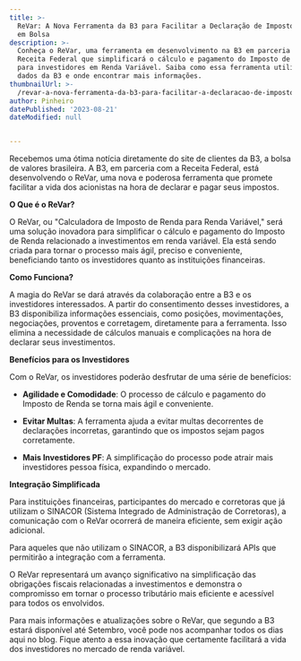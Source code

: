 ```yaml
---
title: >-
  ReVar: A Nova Ferramenta da B3 para Facilitar a Declaração de Imposto de Renda
  em Bolsa
description: >-
  Conheça o ReVar, uma ferramenta em desenvolvimento na B3 em parceria com a
  Receita Federal que simplificará o cálculo e pagamento do Imposto de Renda
  para investidores em Renda Variável. Saiba como essa ferramenta utilizará os
  dados da B3 e onde encontrar mais informações.
thumbnailUrl: >-
  /revar-a-nova-ferramenta-da-b3-para-facilitar-a-declaracao-de-imposto-de-renda-em-bolsa.jpg
author: Pinheiro
datePublished: '2023-08-21'
dateModified: null


---
```


Recebemos uma ótima notícia diretamente do site de clientes da B3, a bolsa de valores brasileira. A B3, em parceria com a Receita Federal, está desenvolvendo o ReVar, uma nova e poderosa ferramenta que promete facilitar a vida dos acionistas na hora de declarar e pagar seus impostos.

**O Que é o ReVar?**

O ReVar, ou "Calculadora de Imposto de Renda para Renda Variável," será uma solução inovadora para simplificar o cálculo e pagamento do Imposto de Renda relacionado a investimentos em renda variável. Ela está sendo criada para tornar o processo mais ágil, preciso e conveniente, beneficiando tanto os investidores quanto as instituições financeiras.

**Como Funciona?**

A magia do ReVar se dará através da colaboração entre a B3 e os investidores interessados. A partir do consentimento desses investidores, a B3 disponibiliza informações essenciais, como posições, movimentações, negociações, proventos e corretagem, diretamente para a ferramenta. Isso elimina a necessidade de cálculos manuais e complicações na hora de declarar seus investimentos.

**Benefícios para os Investidores**

Com o ReVar, os investidores poderão desfrutar de uma série de benefícios:

- **Agilidade e Comodidade**: O processo de cálculo e pagamento do Imposto de Renda se torna mais ágil e conveniente.

- **Evitar Multas**: A ferramenta ajuda a evitar multas decorrentes de declarações incorretas, garantindo que os impostos sejam pagos corretamente.

- **Mais Investidores PF**: A simplificação do processo pode atrair mais investidores pessoa física, expandindo o mercado.

**Integração Simplificada**

Para instituições financeiras, participantes do mercado e corretoras que já utilizam o SINACOR (Sistema Integrado de Administração de Corretoras), a comunicação com o ReVar ocorrerá de maneira eficiente, sem exigir ação adicional.

Para aqueles que não utilizam o SINACOR, a B3 disponibilizará APIs que permitirão a integração com a ferramenta.

O ReVar representará um avanço significativo na simplificação das obrigações fiscais relacionadas a investimentos e demonstra o compromisso em tornar o processo tributário mais eficiente e acessível para todos os envolvidos.

Para mais informações e atualizações sobre o ReVar, que segundo a B3 estará disponível até Setembro, você pode nos acompanhar todos os dias aqui no blog. Fique atento a essa inovação que certamente facilitará a vida dos investidores no mercado de renda variável.
